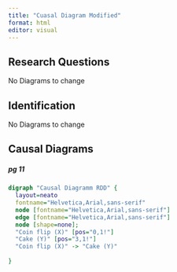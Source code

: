 ```yaml
---
title: "Cuasal Diagram Modified"
format: html
editor: visual
---
```


## Research Questions

No Diagrams to change

## Identification

No Diagrams to change

## Causal Diagrams

##### pg 11

```dot
digraph "Causal Diagramm RDD" {
  layout=neato
  fontname="Helvetica,Arial,sans-serif"
  node [fontname="Helvetica,Arial,sans-serif"]
  edge [fontname="Helvetica,Arial,sans-serif"]
  node [shape=none];
  "Coin flip (X)" [pos="0,1!"]
  "Cake (Y)" [pos="3,1!"]
  "Coin flip (X)" -> "Cake (Y)"
  
}
```
